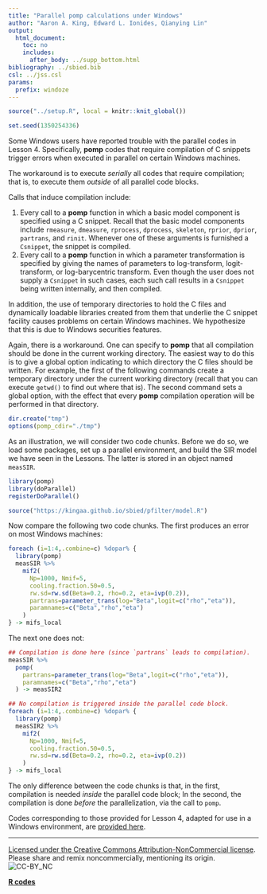 ```yaml
---
title: "Parallel pomp calculations under Windows"
author: "Aaron A. King, Edward L. Ionides, Qianying Lin"
output:
  html_document:
    toc: no
    includes:
      after_body: ../supp_bottom.html
bibliography: ../sbied.bib
csl: ../jss.csl
params:
  prefix: windoze
---
```


```r
source("../setup.R", local = knitr::knit_global())
```
```r
set.seed(1350254336)
```

Some Windows users have reported trouble with the parallel codes in Lesson 4.
Specifically, **pomp** codes that require compilation of C snippets trigger errors when executed in parallel on certain Windows machines.

The workaround is to execute *serially* all codes that require compilation;
that is, to execute them *outside* of all parallel code blocks.

Calls that induce compilation include:

1. Every call to a **pomp** function in which a basic model component is specified using a C snippet.
Recall that the basic model components include `rmeasure`, `dmeasure`, `rprocess`, `dprocess`, `skeleton`, `rprior`, `dprior`, `partrans`, and `rinit`.
Whenever one of these arguments is furnished a `Csnippet`, the snippet is compiled.  
2. Every call to a **pomp** function in which a parameter transformation is specified by giving the names of parameters to log-transform, logit-transform, or log-barycentric transform.
Even though the user does not supply a `Csnippet` in such cases, each such call results in a `Csnippet` being written internally, and then compiled.

In addition, the use of temporary directories to hold the C files and dynamically loadable libraries created from them that underlie the C snippet facility causes problems on certain Windows machines.
We hypothesize that this is due to Windows securities features.

Again, there is a workaround.
One can specify to **pomp** that all compilation should be done in the current working directory.
The easiest way to do this is to give a global option indicating to which directory the C files should be written.
For example, the first of the following commands create a temporary directory under the current working directory (recall that you can execute `getwd()` to find out where that is).
The second command sets a global option, with the effect that every **pomp** compilation operation will be performed in that directory.
```r
dir.create("tmp")
options(pomp_cdir="./tmp")
```

As an illustration, we will consider two code chunks.
Before we do so, we load some packages, set up a parallel environment, and build the SIR model we have seen in the Lessons.
The latter is stored in an object named `measSIR`.

```r
library(pomp)
library(doParallel)
registerDoParallel()

source("https://kingaa.github.io/sbied/pfilter/model.R")
```

Now compare the following two code chunks.
The first produces an error on most Windows machines:
	
```r
foreach (i=1:4,.combine=c) %dopar% {
  library(pomp)
  measSIR %>%
    mif2(
      Np=1000, Nmif=5,
      cooling.fraction.50=0.5,
      rw.sd=rw.sd(Beta=0.2, rho=0.2, eta=ivp(0.2)),
      partrans=parameter_trans(log="Beta",logit=c("rho","eta")),
      paramnames=c("Beta","rho","eta")
    )
} -> mifs_local
```

The next one does not:

```r
## Compilation is done here (since `partrans` leads to compilation).
measSIR %>%
  pomp(
    partrans=parameter_trans(log="Beta",logit=c("rho","eta")),
    paramnames=c("Beta","rho","eta")
  ) -> measSIR2

## No compilation is triggered inside the parallel code block.
foreach (i=1:4,.combine=c) %dopar% {
  library(pomp)
  measSIR2 %>%
    mif2(
      Np=1000, Nmif=5,
      cooling.fraction.50=0.5,
      rw.sd=rw.sd(Beta=0.2, rho=0.2, eta=ivp(0.2))
    )
} -> mifs_local
```

The only difference between the code chunks is that, in the first, compilation is needed *inside* the parallel code block;
In the second, the compilation is done *before* the parallelization, via the call to `pomp`.

Codes corresponding to those provided for Lesson 4, adapted for use in a Windows environment, are [provided here](./main_win.R).

-----------------------------------
	
[Licensed under the Creative Commons Attribution-NonCommercial license](http://creativecommons.org/licenses/by-nc/4.0/).
Please share and remix noncommercially, mentioning its origin.  
![CC-BY_NC](../graphics/cc-by-nc.png)
	
[**R codes**](./main_win.R)  
